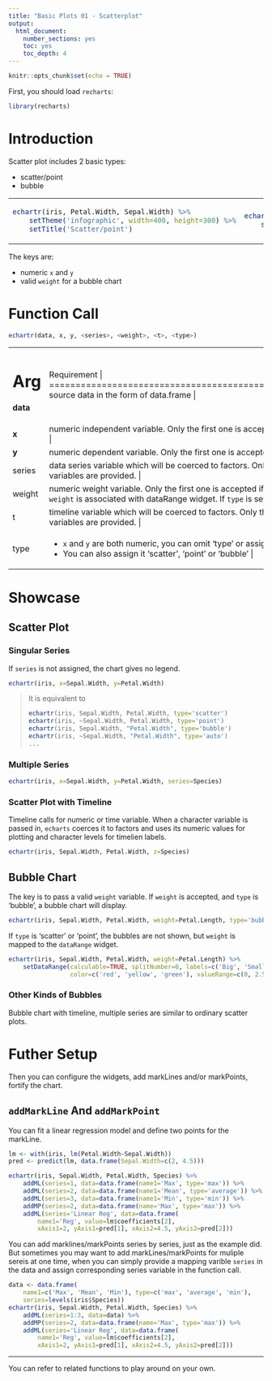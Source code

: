 ```yaml
---
title: "Basic Plots 01 - Scatterplot"
output: 
  html_document: 
    number_sections: yes
    toc: yes
    toc_depth: 4
---
```


```r
knitr::opts_chunk$set(echo = TRUE)
```

First, you should load `recharts`:
```r
library(recharts)
```

# Introduction

Scatter plot includes 2 basic types:

- scatter/point
- bubble

<table id='intro'>
<tr><td>
```r
echartr(iris, Petal.Width, Sepal.Width) %>% 
    setTheme('infographic', width=400, height=300) %>%
    setTitle('Scatter/point')
```
</td>
<td>
```r
echartr(iris, Petal.Width, Sepal.Width, weight=Petal.Length, type='bubble') %>% 
    setTheme('roma', width=400, height=300) %>% setTitle('Bubble')
```
</td></tr>
</table>

The keys are:

- numeric `x` and `y`
- valid `weight` for a bubble chart

# Function Call

```r
echartr(data, x, y, <series>, <weight>, <t>, <type>)
```

+---------+--------------------------------------------------------------------+
| Arg     |  Requirement                                                       |
+=========+====================================================================+
| **data**| source data in the form of data.frame                            |
+---------+--------------------------------------------------------------------+
| **x**   | numeric independent variable. Only the first one is accepted if multiple variables are provided. |
+---------+--------------------------------------------------------------------+
| **y**   | numeric dependent variable. Only the first one is accepted if multiple variables are provided. |
+---------+--------------------------------------------------------------------+
| series  | data series variable which will be coerced to factors. Only the first one is accepted if multiple variables are provided. |
+---------+--------------------------------------------------------------------+
| weight  | numeric weight variable. Only the first one is accepted if multiple variables are provided. `weight` is associated with dataRange widget. If `type` is set 'bubble', a bubble chart will display. |
+---------+--------------------------------------------------------------------+
|  t      | timeline variable which will be coerced to factors. Only the first one is accepted if multiple variables are provided. |
+---------+--------------------------------------------------------------------+
| type    | - `x` and `y` are both numeric, you can omit 'type' or assign it 'auto'. |
|         | - You can also assign it 'scatter', 'point' or 'bubble' |
+---------+--------------------------------------------------------------------+


# Showcase

## Scatter Plot

### Singular Series

If `series` is not assigned, the chart gives no legend.

```r
echartr(iris, x=Sepal.Width, y=Petal.Width)
```

> It is equivalent to
> 
> ```r
> echartr(iris, Sepal.Width, Petal.Width, type='scatter')
> echartr(iris, ~Sepal.Width, Petal.Width, type='point')
> echartr(iris, Sepal.Width, "Petal.Width", type='bubble')
> echartr(iris, ~Sepal.Width, "Petal.Width", type='auto')
> ...
> ```

### Multiple Series

```r
echartr(iris, x=Sepal.Width, y=Petal.Width, series=Species)
```

### Scatter Plot with Timeline

Timeline calls for numeric or time variable. When a character variable is passed in, `echarts` coerces it to factors and uses its numeric values for plotting and character levels for timelien labels.

```r
echartr(iris, Sepal.Width, Petal.Width, z=Species)
```

## Bubble Chart

The key is to pass a valid `weight` variable. If `weight` is accepted, and `type` is 'bubble', a bubble chart will display. 

```r
echartr(iris, Sepal.Width, Petal.Width, weight=Petal.Length, type='bubble')
```

If `type` is 'scatter' or 'point', the bubbles are not shown, but `weight` is mapped to the `dataRange` widget.

```r
echartr(iris, Sepal.Width, Petal.Width, weight=Petal.Length) %>%
    setDataRange(calculable=TRUE, splitNumber=0, labels=c('Big', 'Small'),
                 color=c('red', 'yellow', 'green'), valueRange=c(0, 2.5))
```

### Other Kinds of Bubbles

Bubble chart with timeline, multiple series are similar to ordinary scatter plots.

# Futher Setup

Then you can configure the widgets, add markLines and/or markPoints, fortify the chart.

## `addMarkLine` And `addMarkPoint`

You can fit a linear regression model and define two points for the markLine.

```r
lm <- with(iris, lm(Petal.Width~Sepal.Width))
pred <- predict(lm, data.frame(Sepal.Width=c(2, 4.5)))

echartr(iris, Sepal.Width, Petal.Width, Species) %>%
    addML(series=1, data=data.frame(name1='Max', type='max')) %>%
    addML(series=2, data=data.frame(name1='Mean', type='average')) %>%
    addML(series=3, data=data.frame(name1='Min', type='min')) %>%
    addMP(series=2, data=data.frame(name='Max', type='max')) %>%
    addML(series='Linear Reg', data=data.frame(
        name1='Reg', value=lm$coefficients[2], 
        xAxis1=2, yAxis1=pred[1], xAxis2=4.5, yAxis2=pred[2]))
```

You can add marklines/markPoints series by series, just as the example did.  But sometimes you may want to add markLines/markPoints for muliple sereis at one time, when you can simply provide a mapping varible `series` in the data and assign corresponding series variable in the function call. 

```r
data <- data.frame(
    name1=c('Max', 'Mean', 'Min'), type=c('max', 'average', 'min'),
    series=levels(iris$Species))
echartr(iris, Sepal.Width, Petal.Width, Species) %>%
    addML(series=1:3, data=data) %>%
    addMP(series=2, data=data.frame(name='Max', type='max')) %>%
    addML(series='Linear Reg', data=data.frame(
        name1='Reg', value=lm$coefficients[2], 
        xAxis1=2, yAxis1=pred[1], xAxis2=4.5, yAxis2=pred[2]))
```
---------------

You can refer to related functions to play around on your own.


